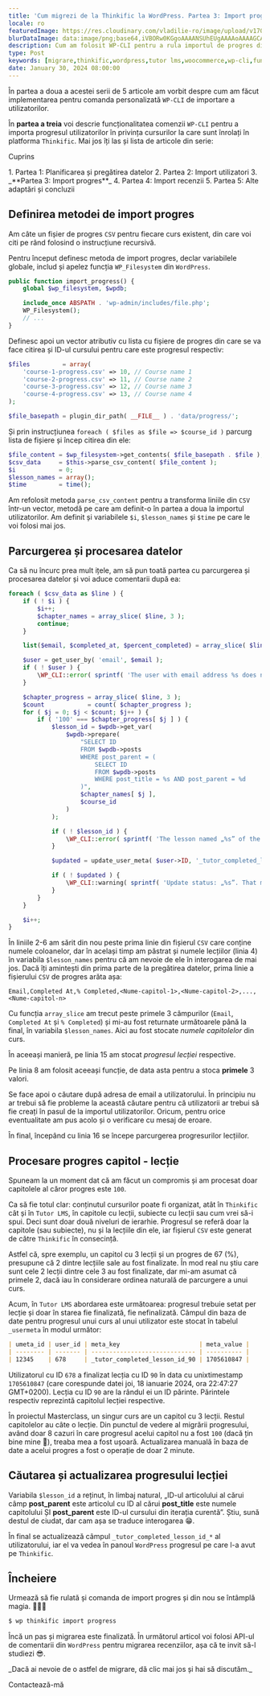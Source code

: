 ```yaml
---
title: 'Cum migrezi de la Thinkific la WordPress. Partea 3: Import progres'
locale: ro
featuredImage: https://res.cloudinary.com/vladilie-ro/image/upload/v1706196659/blog/1.%20migrate-thinkific-to-wordpress/v5ypjuldovovlpqw1cc3.webp
blurDataImage: data:image/png;base64,iVBORw0KGgoAAAANSUhEUgAAAAoAAAAGCAIAAAB1kpiRAAAACXBIWXMAAAPoAAAD6AG1e1JrAAAAxUlEQVR4nAG6AEX/ANLS0t/f3+vr6+3t6+/y8fHy7/X39+/y8ens693f3gCZr8qmutOqwtuyxNrK1+b7+/j8//75/Pv19/fo6u0AOG2gKGGRNGiYPHCgUoO2gLPNnNXgmtLels/ZkMrVAKO51qnA3J2zy52yzH+0yxSesQB4iABOWwBicgCKoQDHx8VaTTwkEgAnEwBRQSxNTjkEGREADQA/Vkxmk5oAHg8ARzATLxsAHQAAHgIAMyAGOiQNUTsgaU8yPSsXAbliTzFAqmUAAAAASUVORK5CYII=
description: Cum am folosit WP-CLI pentru a rula importul de progres dintr-un fișier CSV exportat din Thinkific.
type: Post
keywords: [migrare,thinkific,wordpress,tutor lms,woocommerce,wp-cli,funcții,comenzi,import progres,citire din fișier,capitol,lecție]
date: January 30, 2024 08:00:00
---
```

În <Link href="/blog/migrare-thinkific-wordpress-partea-2-planificare-pregatire-date">partea a doua</Link> a acestei serii de 5 articole am vorbit despre cum am făcut implementarea pentru comanda personalizată `WP-CLI` de importare a utilizatorilor.

În **partea a treia** voi descrie funcționalitatea comenzii `WP-CLI` pentru a importa progresul utilizatorilor în privința cursurilor la care sunt înrolați în platforma `Thinkific`.
Mai jos îți las și lista de articole din serie:
<div className='rounded-md border p-2 bg-gray-50 dark:bg-slate-900'>
    <p>Cuprins</p>
    1. <Link href="/blog/migrare-thinkific-wordpress-partea-1-planificare-pregatire-date">Partea 1: Planificarea și pregătirea datelor</Link>
    2. <Link href="/blog/migrare-thinkific-wordpress-partea-2-import-utilizatori">Partea 2: Import utilizatori</Link>
    3. _**Partea 3: Import progres**_
    4. <Link href="/blog/migrare-thinkific-wordpress-partea-4-import-recenzii">Partea 4: Import recenzii</Link>
    5. <Link href="/blog/migrare-thinkific-wordpress-partea-5-adaptari-concluzii">Partea 5: Alte adaptări și concluzii</Link>
</div>

## Definirea metodei de import progres
Am câte un fișier de progres `CSV` pentru fiecare curs existent, din care voi citi pe rând folosind o instrucțiune recursivă.

Pentru început definesc metoda de import progres, declar variabilele globale, includ și apelez funcția `WP_Filesystem` din `WordPress`.
```php showLineNumbers title="class-wpcli.php"
public function import_progress() {
    global $wp_filesystem, $wpdb;

    include_once ABSPATH . 'wp-admin/includes/file.php';
    WP_Filesystem();
    // ...
}
```
Definesc apoi un vector atributiv cu lista cu fișiere de progres din care se va face citirea și ID-ul cursului pentru care este progresul respectiv:
```php showLineNumbers title="class-wpcli.php"
$files         = array(
    'course-1-progress.csv' => 10, // Course name 1
    'course-2-progress.csv' => 11, // Course name 2
    'course-3-progress.csv' => 12, // Course name 3
    'course-4-progress.csv' => 13, // Course name 4
);

$file_basepath = plugin_dir_path( __FILE__ ) . 'data/progress/';
```
Și prin instrucțiunea `foreach ( $files as $file => $course_id )` parcurg lista de fișiere și încep citirea din ele:
```php showLineNumbers title="class-wpcli.php"
$file_content = $wp_filesystem->get_contents( $file_basepath . $file );
$csv_data     = $this->parse_csv_content( $file_content );
$i            = 0;
$lesson_names = array();
$time         = time();
```
Am refolosit metoda `parse_csv_content` pentru a transforma liniile din `CSV` într-un vector, metodă pe care am definit-o în <Link href="/blog/migrare-thinkific-wordpress-partea-2-import-utilizatori">partea a doua</Link> la importul utilizatorilor.
Am definit și variabilele `$i`, `$lesson_names` și `$time` pe care le voi folosi mai jos.

## Parcurgerea și procesarea datelor
Ca să nu încurc prea mult ițele, am să pun toată partea cu parcurgerea și procesarea datelor și voi aduce comentarii după ea:
```php showLineNumbers title="class-wpcli.php"
foreach ( $csv_data as $line ) {
    if ( ! $i ) {
        $i++;
        $chapter_names = array_slice( $line, 3 );
        continue;
    }

    list($email, $completed_at, $percent_completed) = array_slice( $line, 0, 3 );

    $user = get_user_by( 'email', $email );
    if ( ! $user ) {
        \WP_CLI::error( sprintf( 'The user with email address %s does not exist.', $email ) );
    }

    $chapter_progress = array_slice( $line, 3 );
    $count            = count( $chapter_progress );
    for ( $j = 0; $j < $count; $j++ ) {
        if ( '100' === $chapter_progress[ $j ] ) {
            $lesson_id = $wpdb->get_var(
                $wpdb->prepare(
                    "SELECT ID
                    FROM $wpdb->posts
                    WHERE post_parent = (
                        SELECT ID
                        FROM $wpdb->posts
                        WHERE post_title = %s AND post_parent = %d
                    )",
                    $chapter_names[ $j ],
                    $course_id
                )
            );

            if ( ! $lesson_id ) {
                \WP_CLI::error( sprintf( 'The lesson named „%s” of the course „” not found.', $chapter_names[ $j ], $course_id ) );
            }

            $updated = update_user_meta( $user->ID, '_tutor_completed_lesson_id_' . $lesson_id, $time );

            if ( ! $updated ) {
                \WP_CLI::warning( sprintf( 'Update status: „%s”. That means failure or the value already exists.', $updated ) );
            }
        }
    }

    $i++;
}
```
În liniile 2-6 am sărit din nou peste prima linie din fișierul `CSV` care conține numele coloanelor, dar în același timp am păstrat și numele lecțiilor (linia 4) în variabila `$lesson_names` pentru că am nevoie de ele în interogarea de mai jos.
Dacă îți amintești din prima parte de la <Link href="/blog/migrare-thinkific-wordpress-partea-1-planificare-pregatire-date">pregătirea datelor</Link>, prima linie a fișierului `CSV` de progres arăta așa:
```csv
Email,Completed At,% Completed,<Nume-capitol-1>,<Nume-capitol-2>,...,<Nume-capitol-n>
```
Cu funcția `array_slice` am trecut peste primele 3 câmpurilor (`Email`, `Completed At` și `% Completed`) și mi-au fost returnate următoarele până la final, în variabila `$lesson_names`.
Aici au fost stocate _numele capitolelor_ din curs.

În aceeași manieră, pe linia 15 am stocat _progresul lecției_ respective.

Pe linia 8 am folosit aceeași funcție, de data asta pentru a stoca **primele** 3 valori.

Se face apoi o căutare după adresa de email a utilizatorului.
În principiu nu ar trebui să fie probleme la această căutare pentru că utilizatorii ar trebui să fie creați în pasul de la importul utilizatorilor.
Oricum, pentru orice eventualitate am pus acolo și o verificare cu mesaj de eroare.

În final, începând cu linia 16 se începe parcurgerea progresurilor lecțiilor.

## Procesare progres capitol - lecție
Spuneam la un moment dat că am făcut un compromis și am procesat doar capitolele al căror progres este `100`.

Ca să fie totul clar: conținutul cursurilor poate fi organizat, atât în `Thinkific` cât și în `Tutor LMS`, în capitole cu lecții, subiecte cu lecții sau cum vrei să-i spui.
Deci sunt doar două niveluri de ierarhie.
Progresul se referă doar la capitole (sau subiecte), nu și la lecțiile din ele, iar fișierul `CSV` este generat de către `Thinkific` în consecință.

Astfel că, spre exemplu, un capitol cu 3 lecții și un progres de 67 (%), presupune că 2 dintre lecțiile sale au fost finalizate.
În mod real nu știu care sunt cele 2 lecții dintre cele 3 au fost finalizate, dar mi-am asumat că primele 2, dacă iau în considerare ordinea naturală de parcurgere a unui curs.

Acum, în `Tutor LMS` abordarea este următoarea: progresul trebuie setat per lecție și doar în starea fie finalizată, fie nefinalizată.
Câmpul din baza de date pentru progresul unui curs al unui utilizator este stocat în tabelul `_usermeta` în modul următor:
```markdown
| umeta_id | user_id | meta_key                      | meta_value |
| -------- | ------- | ----------------------------- | ---------- |
| 12345    | 678     | _tutor_completed_lesson_id_90 | 1705610847 |
```
Utilizatorul cu ID `678` a finalizat lecția cu ID `90` în data cu unixtimestamp `1705610847` (care corespunde datei joi, 18 ianuarie 2024, ora 22:47:27 GMT+0200).
Lecția cu ID `90` are la rândul ei un ID părinte.
Părintele respectiv reprezintă capitolul lecției respective.

În proiectul Masterclass, un singur curs are un capitol cu 3 lecții.
Restul capitolelor au câte o lecție.
Din punctul de vedere al migrării progresului, având doar 8 cazuri în care progresul acelui capitol nu a fost `100` (dacă țin bine mine 🤔), treaba mea a fost ușoară.
Actualizarea manuală în baza de date a acelui progres a fost o operație de doar 2 minute.

## Căutarea și actualizarea progresului lecției
Variabila `$lesson_id` a reținut, în limbaj natural, „ID-ul articolului al cărui câmp **post_parent** este articolul cu ID al cărui **post_title** este numele capitolului ȘI **post_parent** este ID-ul cursului din iterația curentă”.
Știu, sună destul de ciudat, dar cam așa se traduce interogarea 😁.

În final se actualizează câmpul `_tutor_completed_lesson_id_*` al utilizatorului, iar el va vedea în panoul `WordPress` progresul pe care l-a avut pe `Thinkific`.

## Încheiere
Urmează să fie rulată și comanda de import progres și din nou se întâmplă magia. 🧙🏼‍♂️
```sh
$ wp thinkific import progress
```

Încă un pas și migrarea este finalizată.
În <Link href="/blog/migrare-thinkific-wordpress-partea-4-import-recenzii">următorul articol</Link> voi folosi API-ul de comentarii din `WordPress` pentru migrarea recenziilor, așa că te invit să-l studiezi 😎.

<div className='mb-4 flex flex-col items-center rounded-md border border-blue-600 p-2'>
    <p className="text-center mt-0">_Dacă ai nevoie de o astfel de migrare, dă clic mai jos și hai să discutăm._</p>
    <Link href='/contact' className="animate-text-bg rounded-md bg-gradient-to-r from-blue-600 via-gray-600 to-green-500 bg-[length:400%] px-2 py-1 text-white hover:text-white">Contactează-mă</Link>
</div>